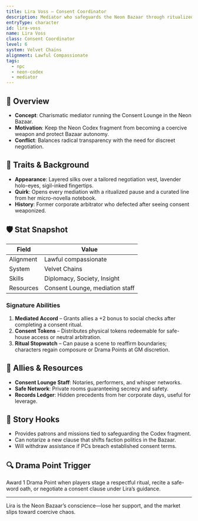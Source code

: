 ```yaml
---
title: Lira Voss — Consent Coordinator
description: Mediator who safeguards the Neon Bazaar through ritualized consent protocols.
entryType: character
id: lira-voss
name: Lira Voss
class: Consent Coordinator
level: 6
system: Velvet Chains
alignment: Lawful Compassionate
tags:
  - npc
  - neon-codex
  - mediator
---
```


## 🧙 Overview

- **Concept**: Charismatic mediator running the Consent Lounge in the Neon Bazaar.
- **Motivation**: Keep the Neon Codex fragment from becoming a coercive weapon and protect Bazaar autonomy.
- **Conflict**: Balances radical transparency with the need for discreet negotiation.

## 🧬 Traits & Background

- **Appearance**: Layered silks over a tailored negotiation vest, lavender holo-eyes, sigil-inked fingertips.
- **Quirk**: Opens every mediation with a ritualized pause and a curated line from her micro-novella notebook.
- **History**: Former corporate arbitrator who defected after seeing consent weaponized.

## 🛡️ Stat Snapshot

| Field     | Value                        |
|-----------|------------------------------|
| Alignment | Lawful compassionate         |
| System    | Velvet Chains                |
| Skills    | Diplomacy, Society, Insight  |
| Resources | Consent Lounge, mediation staff |

### Signature Abilities

1. **Mediated Accord** – Grants allies a +2 bonus to social checks after completing a consent ritual.
2. **Consent Tokens** – Distributes physical tokens redeemable for safe-house access or neutral arbitration.
3. **Ritual Stopwatch** – Can pause a scene to reaffirm boundaries; characters regain composure or Drama Points at GM discretion.

## 🎒 Allies & Resources

- **Consent Lounge Staff**: Notaries, performers, and whisper networks.
- **Safe Network**: Private rooms guaranteeing secrecy and safety.
- **Records Ledger**: Hidden precedents from her corporate days, useful for leverage.

## 📝 Story Hooks

- Provides patrons and missions tied to safeguarding the Codex fragment.
- Can notarize a new clause that shifts faction politics in the Bazaar.
- Will withdraw assistance if PCs breach established consent terms.

## 🔍 Drama Point Trigger

Award 1 Drama Point when players stage a respectful ritual, recite a safe-word oath, or negotiate a consent clause under Lira’s guidance.

---

Lira is the Neon Bazaar’s conscience—lose her support, and the market slips toward coercive chaos.
